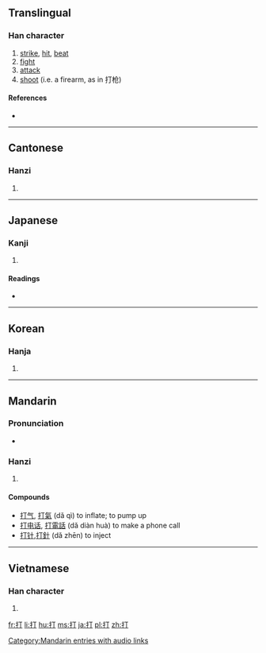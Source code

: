 ==Translingual==

===Han character===
{{Han char|rn=64|rad=手|as=02|sn=5|four=5102<sub>0</sub>|canj=手一弓 (QMN)}}

# [[strike]], [[hit]], [[beat]]
# [[fight]]
# [[attack]]
# [[shoot]] (i.e. a firearm, as in 打枪)

====References====
* {{Han ref|kx=0417.120|dkj=11781|dj=0763.130|hdz=31825.050|uh=6253|ud=25171|bh=A5B4|bd=42420}}

----

==Cantonese==

===Hanzi===
{{yue-hanzi|jyut=|y=da1, da2}}

# {{defn|Cantonese|sort=手02}}

----

==Japanese==

===Kanji===
{{ja-kanji|grade=3|rs=手02}}

# {{defn|Japanese}}

====Readings====
* {{ja-readings|on=[[だ]] (da), [[ちょう]] (chou), [[てい]] (tei)|kun=[[うつ]] (utsu), [[うち]] (uchi) [[ダース]] (dāsu, [[dozen]])}}

----

==Korean==

===Hanja===
{{ko-hanja|hangeul=[[타]], [[정]]|eumhun=|rv=ta, jeong|mr=t'a, chŏng|y=tha, ceng}}

# {{defn|Korean|sort=手02}}

----

==Mandarin==

===Pronunciation===
*{{audio|zh-dǎ.ogg|audio}}

===Hanzi===
{{cmn-hanzi|pin=[[dá]] ([[da2]]), [[dǎ]] ([[da3]])|wg=ta<sup>2</sup>, ta<sup>3</sup>}}

# {{defn|Mandarin|sort=手02}}

====Compounds====
* [[打气]], [[打氣]] (dǎ qì) to inflate; to pump up
* [[打电话]], [[打電話]] (dǎ diàn huà) to make a phone call
* [[打针]],[[打針]] (dǎ zhēn) to inject

[[Category:Mandarin entries with audio links]]

----

==Vietnamese==

===Han character===
{{vi-hantu|[[đả]], [[đánh]], [[dừng]], [[đử]]|rs=手02}}

# {{defn|Vietnamese|sort=手02}}

[[fr:打]]
[[li:打]]
[[hu:打]]
[[ms:打]]
[[ja:打]]
[[pl:打]]
[[zh:打]]